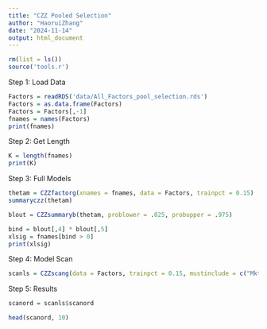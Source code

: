 ---
title: "CZZ Pooled Selection"
author: "HaoruiZhang"
date: "2024-11-14"
output: html_document
---

```{r}
rm(list = ls())
source('tools.r')
```

Step 1: Load Data
```{r}
Factors = readRDS('data/All_Factors_pool_selection.rds')
Factors = as.data.frame(Factors)
Factors = Factors[,-1]
fnames = names(Factors)
print(fnames)
```
Step 2: Get Length
```{r}
K = length(fnames)
print(K)
```
Step 3: Full Models
```{r}
thetam = CZZfactorg(xnames = fnames, data = Factors, trainpct = 0.15)
summaryczz(thetam)
```

```{r}
blout = CZZsummaryb(thetam, problower = .025, probupper = .975)
```

```{r}
bind = blout[,4] * blout[,5]
xlsig = fnames[bind > 0]
print(xlsig)
```
Step 4: Model Scan
```{r}
scanls = CZZscang(data = Factors, trainpct = 0.15, mustinclude = c("Mkt", "HML", "CMA", "PC1"))
```
Step 5: Results
```{r}
scanord = scanls$scanord

head(scanord, 10)
```
